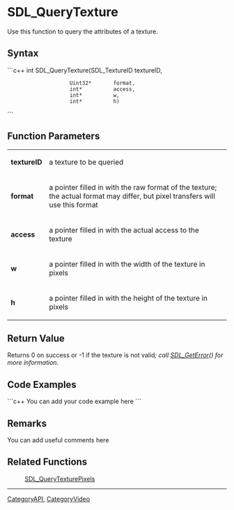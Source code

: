 <!-- pragma section-numbers off -->
<!-- pragma disable-camelcase -->

= SDL_QueryTexture =
Use this function to query the attributes of a texture.


== Syntax ==
```c++
int SDL_QueryTexture(SDL_TextureID textureID,
                     Uint32*       format, 
                     int*          access,
                     int*          w, 
                     int*          h)
```

== Function Parameters ==

{|
|'''textureID'''
|a texture to be queried
|-
|'''format'''
|a pointer filled in with the raw format of the texture; the actual format may differ, but pixel transfers will use this format
|-
|'''access'''
|a pointer filled in with the actual access to the texture
|-
|'''w'''
|a pointer filled in with the width of the texture in pixels
|-
|'''h'''
|a pointer filled in with the height of the texture in pixels
|}

== Return Value ==
Returns 0 on success or -1 if the texture is not valid''; call [[SDL_GetError]]() for more information''.

== Code Examples ==
```c++
You can add your code example here
```

== Remarks ==
You can add useful comments here

== Related Functions ==
:[[SDL_QueryTexturePixels]]

----
[[CategoryAPI]], [[CategoryVideo]]
